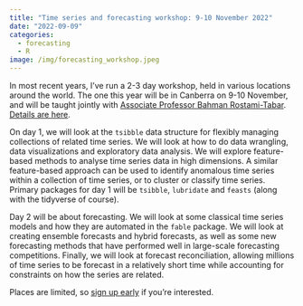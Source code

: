 ```yaml
---
title: "Time series and forecasting workshop: 9-10 November 2022"
date: "2022-09-09"
categories:
  - forecasting
  - R
image: /img/forecasting_workshop.jpeg
---
```


In most recent years, I've run a 2-3 day workshop, held in various locations around the world. The one this year will be in Canberra on 9-10 November, and will be taught jointly with [Associate Professor Bahman Rostami-Tabar](https://www.bahmanrt.com). [Details are here](https://statsoc.org.au/event-4945700).

On day 1, we will look at the `tsibble` data structure for flexibly managing collections of related time series. We will look at how to do data wrangling, data visualizations and exploratory data analysis. We will explore feature-based methods to analyse time series data in high dimensions. A similar feature-based approach can be used to identify anomalous time series within a collection of time series, or to cluster or classify time series. Primary packages for day 1 will be `tsibble`, `lubridate` and `feasts` (along with the tidyverse of course).

Day 2 will be about forecasting. We will look at some classical time series models and how they are automated in the `fable` package. We will look at creating ensemble forecasts and hybrid forecasts, as well as some new forecasting methods that have performed well in large-scale forecasting competitions. Finally, we will look at forecast reconciliation, allowing millions of time series to be forecast in a relatively short time while accounting for constraints on how the series are related.

Places are limited, so [sign up early](https://statsoc.org.au/event-4945700) if you're interested.
